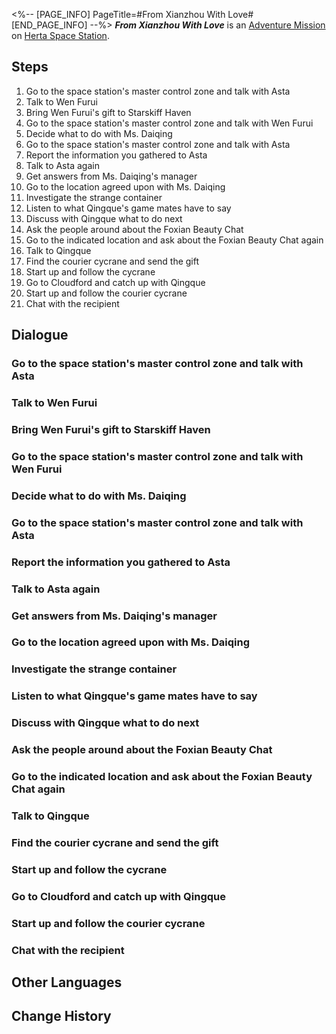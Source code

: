 <%-- [PAGE_INFO]
PageTitle=#From Xianzhou With Love#
[END_PAGE_INFO] --%>
{{Stub|Dialogue.}}
{{Mission Infobox
|id            = 2020303
|title         = 
|image         = <!--Mission From Xianzhou With Love.png-->
|type          = Adventure
|event_name    = 
|chapter       = 
|requirements  = [[Trailblaze Mission]] ''[[Humming Antlers, Entwined Horns]]'' completed
|summary       = This concluded the truth behind the "Foxian Beauty Online Chat."<br />Regardless of whether Wen Furui knows the truth or not, he is determined to head to the Xianzhou Luofu.
|characters    = Assenting Player; Asta; Cycrane; Foxian Beauty Daiqing; Imposing Cloud Knight Soldier; Mysterious Manager; Qingque; Shifty Man; Tired Player; Trailblazer; Wen Furui
|startLocation = [[Herta Space Station]] - [[Master Control Zone]]
|world         = Herta Space Station
|area          = Master Control Zone
|prev          = 
|next          = 
|rewards       = Trailblaze EXP*250; Stellar Jade*40; Traveler's Guide*2; Strale*25; Credit*15,000
}}
'''''From Xianzhou With Love''''' is an [[Adventure Mission]] on [[Herta Space Station]].

==Steps==
# Go to the space station's master control zone and talk with Asta
# Talk to Wen Furui
# Bring Wen Furui's gift to Starskiff Haven
# Go to the space station's master control zone and talk with Wen Furui
# Decide what to do with Ms. Daiqing
# Go to the space station's master control zone and talk with Asta
# Report the information you gathered to Asta
# Talk to Asta again
# Get answers from Ms. Daiqing's manager
# Go to the location agreed upon with Ms. Daiqing
# Investigate the strange container
# Listen to what Qingque's game mates have to say
# Discuss with Qingque what to do next
# Ask the people around about the Foxian Beauty Chat
# Go to the indicated location and ask about the Foxian Beauty Chat again
# Talk to Qingque
# Find the courier cycrane and send the gift
# Start up and follow the cycrane
# Go to Cloudford and catch up with Qingque
# Start up and follow the courier cycrane
# Chat with the recipient

<!--
==Gameplay Notes==

--><!--
==Trial Character==

-->
==Dialogue==
{{Stub Dialogue}}
{{Dialogue End}}

===Go to the space station's master control zone and talk with Asta{{subst:void|<!--202030302-->}}===
{{Mission Description|type=adventure|location=Master Control Zone|update|You received a message from Asta, and she seems interested in the Foxian Beauty Chat in Xianzhou.<br />Asta wants to meet in the master control zone to talk face-to-face. What could it be that can't be said over a message?}}
{{Dialogue Start}}
:{{tx}}
{{Dialogue End}}

===Talk to Wen Furui{{subst:void|<!--202030303-->}}===
{{Mission Description|type=adventure|location=Master Control Zone|update|Researcher Wen Furui is so addicted to the Foxian Beauty Chat that he wants to be posted to Xianzhou. You accept Asta's request to investigate this fishy situation. Best to have a chat with Researcher Wen Furui first.}}
{{Dialogue Start}}
:{{tx}}
{{Dialogue End}}

===Bring Wen Furui's gift to Starskiff Haven{{subst:void|<!--202030306-->}}===
{{Mission Description|type=adventure|location=Central Starskiff Haven|update|To get the private invitation link to the Foxian Beauty Chat, you promised Wen Furui to send his gift to Xianzhou, but the Foxian Beauty Chat never disclosed the recipient's address. Instead, you have to find the in-person operative. And so the plot thickens...}}
{{Dialogue Start}}
:{{tx}}
{{Dialogue End}}

===Go to the space station's master control zone and talk with Wen Furui{{subst:void|<!--202030321-->}}===
{{Mission Description|type=adventure|location=Master Control Zone|update|After going through a lot of twists and turns, you finally sent Wen Furui's gift to Ms. Daiqing. Go chat with Wen Furui at the space station and tell him about it.}}
{{Dialogue Start}}
:{{tx}}
{{Dialogue End}}

===Decide what to do with Ms. Daiqing{{subst:void|<!--202030331-->}}===
{{Mission Description|type=adventure|location=Cloudford|update|The game mates hope you don't bring "Ms. Daiqing" to justice. After all, you're just an occasional passer-by who exposed a carefully hidden truth. Whether the truth should be revealed is up to you.}}
{{Dialogue Start}}
:{{tx}}
{{Dialogue End}}

===Go to the space station's master control zone and talk with Asta{{subst:void|<!--202030332-->}}===
{{Mission Description|type=adventure|location=Master Control Zone|update|You decide to bring "Ms. Daiqing" to the Realm-Keeping Commission to turn him in. At this point, the truth about the Foxian Beauty Chat has come to the surface, and it will be reported to Asta. Hopefully, this information will be of consideration for Wen Furui's transfer request.}}
{{Dialogue Start}}
:{{tx}}
{{Mission Description|type=adventure|location=Master Control Zone|update|You decide to let "Ms. Daiqing" expose his own facade online. At this point, the truth about the Foxian Beauty Chat has come to the surface, and it will be reported to Asta. Hopefully, this information will be of consideration for Wen Furui's transfer request.}}
{{Mission Description|type=adventure|location=Master Control Zone|update|You decide to let "Ms. Daiqing" keep her secret. At this point, the truth about the Foxian Beauty Chat has come to the surface, and it will be reported to Asta. Hopefully, this information will be of consideration for Wen Furui's transfer request.}}
{{Dialogue End}}

===Report the information you gathered to Asta{{subst:void|<!--202030323-->}}===
{{Mission Description|type=adventure|location=Master Control Zone|update|You got the premium membership from the manager, which may be a breakthrough to help Asta figure out the Foxian Beauty Chat. Report the information you gathered on this trip to the Luofu to her.}}
{{Dialogue Start}}
:{{tx}}
{{Dialogue End}}

===Talk to Asta again{{subst:void|<!--202030350-->}}===
{{Mission Description|type=adventure|location=Master Control Zone|update|The manipulation of the Foxian Beauty Chat doesn't seem too great, but you can guess from her slightly vague words that if things carry on like this, some fraud is bound to happen. It might be best to discuss this with Asta again.}}
{{Dialogue Start}}
:{{tx}}
{{Mission Description|type=adventure|location=Master Control Zone|update|At Asta's request, you spent a ridiculous amount of money and let the other side delete the contact information. You don't quite understand this way of spending pocket money, but Asta seems to have a plan. It's Asta's money anyway, so it's best to ask her what she thinks.}}
{{Mission Description|type=adventure|location=Master Control Zone|update|Ms. Daiqing suddenly regretted it and contacted you through another one of her accounts, hoping to return the money to you. It looks like she wants to settle things privately before things get out of hand, which is exactly what you want. Ask Asta what to do next since it's her money after all.}}
{{Dialogue End}}

===Get answers from Ms. Daiqing's manager{{subst:void|<!--202030343-->}}===
{{Mission Description|type=adventure|location=Cloudford|update|Asta is suspicious of Ms. Daiqing's attempt to circumvent her manager and communicate with you directly. Just in case, find Daiqing's manager to see if there is any news before meeting Daiqing at Cloudford.}}
{{Dialogue Start}}
:{{tx}}
{{Dialogue End}}

===Go to the location agreed upon with Ms. Daiqing{{subst:void|<!--202030327-->}}===
{{Mission Description|type=adventure|location=Cloudford|update|Ms. Daiqing stopped broadcasting, her manager ran away, and her fans were at a loss for the sudden change. Since you can't find the manager, go to the agreed-upon place with Qingque and meet Ms. Daiqing face to face.}}
{{Dialogue Start}}
:{{tx}}
{{Dialogue End}}

===Investigate the strange container{{subst:void|<!--202030329-->}}===
{{Mission Description|type=adventure|location=Cloudford|update|After encountering a group of fake Cloud Knights, you try to contact Ms. Daiqing to sort things out. At this moment, you hear the sound of a message being received coming from the container. Maybe the mysterious Ms. Daiqing is hiding... in the container?}}
{{Dialogue Start}}
:{{tx}}
{{Dialogue End}}

===Listen to what Qingque's game mates have to say{{subst:void|<!--202030330-->}}===
{{Mission Description|type=adventure|location=Cloudford|update|Just when you are deciding what to do with Ms. Daiqing, Qingque's game mate, who is a genuine fan of Ms. Daiqing, wants to have a conversation with you right away. You don't know why he hides around the corner instead of joining the conversation. Go talk to the game mate.}}
{{Dialogue Start}}
:{{tx}}
{{Dialogue End}}

===Discuss with Qingque what to do next{{subst:void|<!--202030341-->}}===
{{Mission Description|type=adventure|location=Cloudford|update|Shortly after receiving your premium membership, you receive your first Foxian Beauty Chat service. Discuss with Qingque what to do next.}}
{{Dialogue Start}}
:{{tx}}
{{Dialogue End}}

===Ask the people around about the Foxian Beauty Chat{{subst:void|<!--202030308-->}}===
{{Mission Description|type=adventure|location=Central Starskiff Haven|update|Wen Furui sent an address where the in-person operative can be found. You are open and forthright, but now you have to meet with people like a spy. The passphrase is "Acquaintance from the mortal coil, luxurious gifts from beyond." Gather your courage and ask the people around you.}}
{{Dialogue Start}}
:{{tx}}
{{Mission Description|type=adventure|location=Central Starskiff Haven|update|Wen Furui sent an address where the in-person operative can be found. You are open and forthright by nature, but now you have to think like a spy. The passphrase is "Acquaintance from the mortal coil, luxurious gifts from beyond." Gather your courage and ask the people around you.}}
{{Dialogue End}}

===Go to the indicated location and ask about the Foxian Beauty Chat again{{subst:void|<!--202030333-->}}===
{{Mission Description|type=adventure|location=Central Starskiff Haven|update|You receive a message from Wen Furui. He found the exact location of the in-person operative and hopes you will quickly verify your identity and get the logistics identifier code. Like something out of a spy movie, it'll be gone if you're too late. Despite your suspicions, you decide to pick up the pace.}}
{{Dialogue Start}}
:{{tx}}
{{Dialogue End}}

===Talk to Qingque{{subst:void|<!--202030313-->}}===
{{Mission Description|type=adventure|location=Central Starskiff Haven|update|Although you haven't found the in-person operative yet, intuition tells you that Qingque's appearance here is not a coincidence. She must know about the Foxian Beauty Chat. It's best to just ask her directly.}}
{{Dialogue Start}}
:{{tx}}
{{Dialogue End}}

===Find the courier cycrane and send the gift{{subst:void|<!--202030315-->}}===
{{Mission Description|type=adventure|location=Central Starskiff Haven|update|You have a gift for Ms. Daiqing, and Qingque has a secret logistics identifier code. At least Wen Furui's precious gift can finally be sent. Go find the nearest place where you can access Heron Express' express service.}}
{{Dialogue Start}}
:{{tx}}
{{Dialogue End}}

===Start up and follow the cycrane{{subst:void|<!--202030335-->}}===
{{Mission Description|type=adventure|location=Central Starskiff Haven|update|According to Qingque's observation, Wen Furui's gift has not been delivered to the recipient. Go check out the courier cycrane and see where it ended up.}}
{{Dialogue Start}}
:{{tx}}
{{Dialogue End}}

===Go to Cloudford and catch up with Qingque{{subst:void|<!--202030336-->}}===
{{Mission Description|type=adventure|location=Cloudford|update|In order not to lose the courier cycrane, Qingque has already rushed to Cloudford. Hurry up and catch up with Qingque, don't make her wait too long.}}
{{Dialogue Start}}
:{{tx}}
{{Dialogue End}}

===Start up and follow the courier cycrane{{subst:void|<!--202030365-->}}===
{{Mission Description|type=adventure|location=Cloudford|update|You start up the courier cycrane and plan to follow this bird to track down Ms. Daiqing under the suggestion of Qingque. Follow the cycrane and see where it heads to.}}
{{Dialogue Start}}
:{{tx}}
{{Dialogue End}}

===Chat with the recipient{{subst:void|<!--202030337-->}}===
{{Mission Description|type=adventure|location=Cloudford|update|You see a man signing for the package sent to Daiqing. Maybe this person knows something about Ms. Daiqing. Go and find out who he is.}}
{{Dialogue Start}}
:{{tx}}
{{Dialogue End}}

==Other Languages==
{{Other Languages
|en   = From Xianzhou With Love
|zhs  = 仙舟追爱记
|zht  = 仙舟追愛記
|ja   = 仙舟追愛記
|ko   = 선주의 사랑 쫓기
|es   = Desde Xianzhou con amor
|fr   = Bons baisers de Xianzhou
|ru   = Из Сяньчжоу с любовью
|th   = ตามรักใน Xianzhou
|vi   = Câu Chuyện Tình Yêu Từ Xianzhou
|de   = Verlockung der Liebe in Xianzhou
|id   = Mengejar Cinta di Xianzhou
|pt   = Do Xianzhou Com Amor
}}

==Change History==
{{Change History|1.0}}

